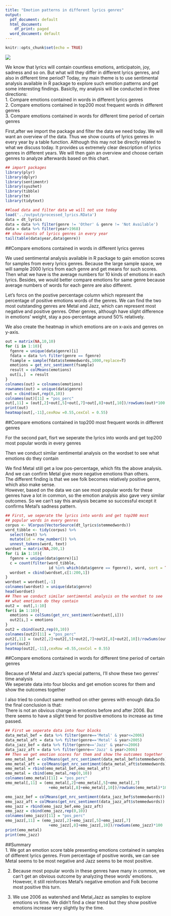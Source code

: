 ---
title: "Emotion patterns in different lyrics genres"
output:
  pdf_document: default
  html_document:
    df_print: paged
  word_document: default
---

```{r setup, include=FALSE}
knitr::opts_chunk$set(echo = TRUE)
```

![](D:/g/C/5243/fall2019-proj1--feichigu-master/figs/emotion.png)



  We know that lyrics will contain countless emotions, anticipatoin, joy, sadness and so on. But what will they differ in different lyrics genres, and also in different time period? Today, my main theme is to use sentimental analysis available in R package to explore such emotion patterns and get some interesting findings. 
Basiclly, my analysis will be conducted in three directions:  
  1. Compare emotions contained in words in different lyrics genres  
  2. Compare emotions contained in top200 most frequent words in different genres  
  3. Compare emotions contained in words for different time period of certain genres   



  First,after we import the package and filter the data we need today. We will want an overview of the data. Thus we show counts of lyrics genres in every year by a table function. Although this may not be directly related to what we discuss today. It provides us extremely clear description of lyrics genres in different years. We will then gain an overview and choose certain genres to analyze afterwards based on this chart.  

```{r,echo=FALSE,warning=FALSE,message=FALSE}
## import packages
library(plyr)
library(dplyr)
library(sentimentr)
library(syuzhet)
library(tibble)
library(tm)
library(tidytext)

##load data and filter data we will not use today
load('../output/processed_lyrics.RData') 
data = dt_lyrics
data = data %>% filter(genre != 'Other' & genre != 'Not Available')
data = data %>% filter(year>1968)
## show counts of lyrics genres in every year
tail(table(data$year,data$genre))
```



##Compare emotions contained in words in different lyrics genres    
  
  We used sentimental analysis available in R package to gain emotion scores for samples from every lyrics genres. Because the large sample space, we will sample 2000 lyrics from each genre and get means for such scores. Then what we have is the average numbers for 10 kinds of emotions in each lyrics. Besides, we would better compare emotions for same genre because average numbers of words for each genre are also different.  
  
  Let's forcs on the postive percentage column which represent the percentage of positive emotions words of the genres. We can find the two most outstanding genres are Metal and Jazz, which can represent most negative and positive genres. Other genres, although have slight difference in emotions' weight, stay a pos-percentage around 50% relatively.  
  
  We also create the heatmap in which emotions are on x-axis and genres on y-axis.
```{r,echo=FALSE,warning=FALSE,message=FALSE}
out = matrix(NA,10,10)
for (i in 1:10){
  fgenre = unique(data$genre)[i]
  fdata = data %>% filter(genre == fgenre)
  fsample = sample(fdata$stemmedwords,1000,replace=T)
  emotions = get_nrc_sentiment(fsample)
  result = colMeans(emotions)
  out[i,]  = result
}
colnames(out) = colnames(emotions)
rownames(out) = unique(data$genre)
out = cbind(out,rep(0,10))
colnames(out)[11] = "pos_perc"
out[,11] = (out[,2]+out[,5]+out[,7]+out[,8]+out[,10])/rowSums(out)*100
print(out)
heatmap(out[,-11],cexRow =0.55,cexCol = 0.55)
```

##Compare emotions contained in top200 most frequent words in different genres  
  
  For the second part, fisrt we seperate the lyrics into words and get top200 most popular words in every genres  
  
  Then we conduct similar sentimental analysis on the wordset to see
what emotions do they contain  
  
  We find Metal still get a low pos-percentage, which fits the above analysis. And we can confirm Metal give more negative emotions than others.   
  The different finding is that we see folk becomes relatively positive genre, which also make sense.   
However, based on the data we can see most popular words for these genres have a lot in common, so the emotion analysis also gave very similar outcomes. So we can't say this analysis became so successful except it confirms Metal's sadness pattern. 


```{r,echo=F,warning=F,message=F}
## First, we seperate the lyrics into words and get top200 most 
## popular words in every genres
corpus <- VCorpus(VectorSource(dt_lyrics$stemmedwords))
word_tibble <- tidy(corpus) %>%
  select(text) %>%
  mutate(id = row_number()) %>%
  unnest_tokens(word, text)
wordset = matrix(NA,200,1)
for (i in 1:10){
  fgenre = unique(data$genre)[i]
  c = count(filter(word_tibble, 
                   id %in% which(data$genre == fgenre)), word, sort = TRUE)
  wordset = cbind(wordset,c[1:200,1])
}
wordset = wordset[,-1]
colnames(wordset) = unique(data$genre)
head(wordset)
## Then we conduct similar sentimental analysis on the wordset to see
## what emotions do they contain
out2 =  out[,1:10]
for(i in 1:10){
  emotions = colSums(get_nrc_sentiment(wordset[,i]))
  out2[i,] = emotions
}
out2 = cbind(out2,rep(0,10))
colnames(out2)[11] = "pos_perc"
out2[,11] = (out2[,2]+out2[,5]+out2[,7]+out2[,8]+out2[,10])/rowSums(out2)*100
print(out2)
heatmap(out2[,-11],cexRow =0.55,cexCol = 0.55)
```

##Compare emotions contained in words for different time period of certain genres  
  
  Because of Metal and Jazz's special patterns, I'll show these two genres' time analysis  
  We seperate data into four blocks and get emotion scores for them and show the outcomes together  
  
  I also tried to conduct same method on other genres with enough data.So the final conclusion is that:  
  There is not an obvious change in emotions before and after 2006. But there seems to have a slight trend for positive emotions to increase as time passed.
```{r,echo=F,message=F,warning=FALSE}
## First we seperate data into four blocks
data_metal_bef = data %>% filter(genre=='Metal' & year<=2006)
data_metal_aft = data %>% filter(genre=='Metal' & year>2005)
data_jazz_bef = data %>% filter(genre=='Jazz' & year<=2006)
data_jazz_aft = data %>% filter(genre=='Jazz' & year>2006)
## Then we get emotion scores for them and show the outcomes together
emo_metal_bef = colMeans(get_nrc_sentiment(data_metal_bef$stemmedwords))
emo_metal_aft = colMeans(get_nrc_sentiment(data_metal_aft$stemmedwords))
emo_metal = rbind(emo_metal_bef,emo_metal_aft)
emo_metal = cbind(emo_metal,rep(0,10))
colnames(emo_metal)[11] = "pos_perc"
emo_metal[,11] = (emo_metal[,2]+emo_metal[,5]+emo_metal[,7]
                   +emo_metal[,8]+emo_metal[,10])/rowSums(emo_metal)*100

emo_jazz_bef = colMeans(get_nrc_sentiment(data_jazz_bef$stemmedwords))
emo_jazz_aft = colMeans(get_nrc_sentiment(data_jazz_aft$stemmedwords))
emo_jazz = rbind(emo_jazz_bef,emo_jazz_aft)
emo_jazz = cbind(emo_jazz,rep(0,10))
colnames(emo_jazz)[11] = "pos_perc"
emo_jazz[,11] = (emo_jazz[,2]+emo_jazz[,5]+emo_jazz[,7]
                   +emo_jazz[,8]+emo_jazz[,10])/rowSums(emo_jazz)*100
print(emo_metal)
print(emo_jazz)
```

##Summary  
1. We got an emotion score table presenting emotions contained in samples of different lyrics genres. From percentage of positive words, we can see Metal seems to be most negative and Jazz seems to be most positive.  

2. Because most popular words in these genres have many in common, we can't get an obvious outcome by analyzing these words' emotions. However, it still reinforces Metal's negative emotion and Folk become most positive this turn.  

3. We use 2006 as watershed and Metal,Jazz as samples to explore emotions vs time. We didn't find a clear trend but they show positive emotions increase very slightly by the time.  